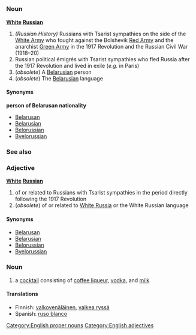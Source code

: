 =={{en}}==
[[Category:English proper nouns]] [[Category:English adjectives]]
===Noun===
'''[[White]] [[Russian]]'''

# ''(Russian History)'' Russians with Tsarist sympathies on the side of the [[White Army]] who fought against the Bolshevik [[Red Army]] and the anarchist [[Green Army]] in the 1917 Revolution and the Russian Civil War (1918&ndash;20)
# Russian political émigrés with Tsarist sympathies who fled Russia after the 1917 Revolution and lived in exile (''e.g.'' in Paris)
# (''obsolete'') A [[Belarusian]] person
# (''obsolete'') The [[Belarusian]] language

====Synonyms====
'''person of Belarusan nationality'''
*[[Belarusan]]
*[[Belarusian]]
*[[Belorussian]]
*[[Byelorussian]]

===See also===

===Adjective===
'''[[White]] [[Russian]]'''

# of or related to Russians with Tsarist sympathies in the period directly following the 1917 Revolution
# (''obsolete'') of or related to [[White Russia]] or the White Russian language

====Synonyms====
*[[Belarusan]]
*[[Belarusian]]
*[[Belorussian]]
*[[Byelorussian]]

===Noun===
<!-- capitalised always even in this sense? -->

# a [[cocktail]] consisting of [[coffee liqueur]], [[vodka]], and [[milk]]

====Translations====
*Finnish: [[valkovenäläinen]], [[valkea ryssä]]
*Spanish: [[ruso blanco]]